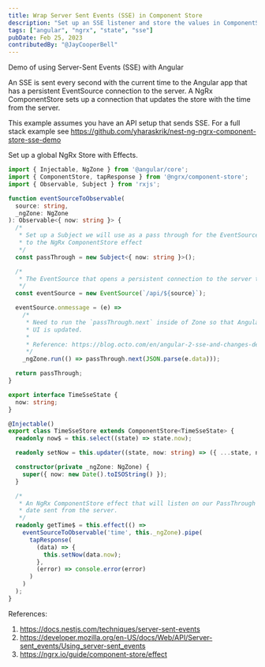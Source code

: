 ```yaml
---
title: Wrap Server Sent Events (SSE) in Component Store
description: "Set up an SSE listener and store the values in ComponentStore"
tags: ["angular", "ngrx", "state", "sse"]
pubDate: Feb 25, 2023
contributedBy: "@JayCooperBell"
---
```


Demo of using Server-Sent Events (SSE) with Angular

An SSE is sent every second with the current time to the Angular app that has a persistent EventSource connection to the server.
A NgRx ComponentStore sets up a connection that updates the store with the time from the server.

This example assumes you have an API setup that sends SSE. For a full stack example see https://github.com/yharaskrik/nest-ng-ngrx-component-store-sse-demo

Set up a global NgRx Store with Effects.
```typescript
import { Injectable, NgZone } from '@angular/core';
import { ComponentStore, tapResponse } from '@ngrx/component-store';
import { Observable, Subject } from 'rxjs';

function eventSourceToObservable(
  source: string,
  _ngZone: NgZone
): Observable<{ now: string }> {
  /*
   * Set up a Subject we will use as a pass through for the EventSource that is listening to SSE to emit
   * to the NgRx ComponentStore effect
   */
  const passThrough = new Subject<{ now: string }>();

  /*
   * The EventSource that opens a persistent connection to the server to listen for Server Sent Events (Sse)
   */
  const eventSource = new EventSource(`/api/${source}`);

  eventSource.onmessage = (e) =>
    /*
     * Need to run the `passThrough.next` inside of Zone so that Angular knows it has occurred and can make sure that the
     * UI is updated.
     *
     * Reference: https://blog.octo.com/en/angular-2-sse-and-changes-detection/
     */
    _ngZone.run(() => passThrough.next(JSON.parse(e.data)));

  return passThrough;
}

export interface TimeSseState {
  now: string;
}

@Injectable()
export class TimeSseStore extends ComponentStore<TimeSseState> {
  readonly now$ = this.select((state) => state.now);

  readonly setNow = this.updater((state, now: string) => ({ ...state, now }));

  constructor(private _ngZone: NgZone) {
    super({ now: new Date().toISOString() });
  }

  /*
   * An NgRx ComponentStore effect that will listen on our PassThrough EventSource and update the state with the
   * date sent from the server.
   */
  readonly getTime$ = this.effect(() =>
    eventSourceToObservable('time', this._ngZone).pipe(
      tapResponse(
        (data) => {
          this.setNow(data.now);
        },
        (error) => console.error(error)
      )
    )
  );
}
```

References:
1. https://docs.nestjs.com/techniques/server-sent-events
2. https://developer.mozilla.org/en-US/docs/Web/API/Server-sent_events/Using_server-sent_events
3. https://ngrx.io/guide/component-store/effect
